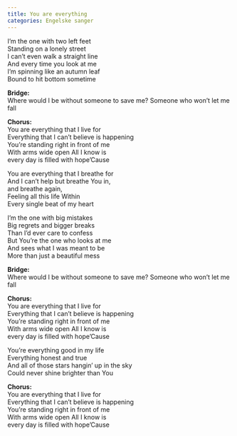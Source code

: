 ```yaml
---
title: You are everything
categories: Engelske sanger
---
```


I'm the one with two left feet  
Standing on a lonely street  
I can't even walk a straight line  
And every time you look at me  
I'm spinning like an autumn leaf  
Bound to hit bottom sometime

**Bridge:**  
Where would I be without someone to save me? Someone who won't let me
fall

**Chorus:**  
You are everything that I live for  
Everything that I can't believe is happening  
You're standing right in front of me  
With arms wide open All I know is  
every day is filled with hope'Cause

You are everything that I breathe for  
And I can't help but breathe You in,  
and breathe again,  
Feeling all this life Within  
Every single beat of my heart

I'm the one with big mistakes  
Big regrets and bigger breaks  
Than I'd ever care to confess  
But You're the one who looks at me  
And sees what I was meant to be  
More than just a beautiful mess

**Bridge:**  
Where would I be without someone to save me? Someone who won't let me
fall

**Chorus:**  
You are everything that I live for  
Everything that I can't believe is happening  
You're standing right in front of me  
With arms wide open All I know is  
every day is filled with hope'Cause

You're everything good in my life  
Everything honest and true  
And all of those stars hangin' up in the sky  
Could never shine brighter than You

**Chorus:**  
You are everything that I live for  
Everything that I can't believe is happening  
You're standing right in front of me  
With arms wide open All I know is  
every day is filled with hope'Cause
